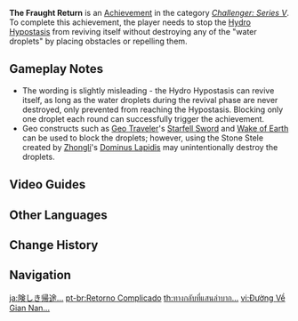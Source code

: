 {{Achievement Infobox
|title        = 
|id           = 82116
|order id     = 2116
|category     = Challenger: Series V
|description  = Stop the [[Hydro Hypostasis]] from reviving itself without destroying any of the "water droplets" by placing obstacles or repelling them.
|requirements = 
|primogems    = 5
|tracking     = 
|topic        = Hydro Hypostasis
}}
'''The Fraught Return''' is an [[Achievement]] in the category ''[[Challenger: Series V]]''. To complete this achievement, the player needs to stop the [[Hydro Hypostasis]] from reviving itself without destroying any of the "water droplets" by placing obstacles or repelling them.

==Gameplay Notes==
* The wording is slightly misleading - the Hydro Hypostasis can revive itself, as long as the water droplets during the revival phase are never destroyed, only prevented from reaching the Hypostasis. Blocking only one droplet each round can successfully trigger the achievement.
* Geo constructs such as [[Geo Traveler]]'s [[Starfell Sword]] and [[Wake of Earth]] can be used to block the droplets; however, using the Stone Stele created by [[Zhongli]]'s [[Dominus Lapidis]] may unintentionally destroy the droplets.
<!--
==Trivia==
-->
==Video Guides==
{{EVT
|video1   = https://youtu.be/e4yaCM70-GY
|caption1 = The Fraught Return Achievement: Challenger Series V
}}
==Other Languages==
{{Other Languages
|en      = The Fraught Return
|zhs     = 碍于归途艰险…
|zhs_rm  = Ài Yú Guītú Jiānxiǎn...
|zht     = 礙於歸途艱險…
|zht_rm  = Ài Yú Guītú Jiānxiǎn...
|zh_tl   = 
|ja      = 険しき帰途…
|ja_rm   = Kewashiki Kito...
|ja_tl   = 
|ko      = 험난한 귀로로 인해…
|ko_rm   = Heomnanhan Gwiroro Inhae...
|ko_tl   = Because of a Rough Way Home...
|es      = Camino de obstáculos
|es_tl   = Way of Obstacles
|fr      = Semé d'embûches
|fr_tl   = Fraught with Ambushes
|ru      = Нелёгкий путь обратно...
|ru_tl   = Hard Way Back...
|th      = ทางกลับที่แสนลำบาก...
|th_rm   = 
|th_tl   = 
|vi      = Đường Về Gian Nan...
|vi_tl   = 
|de      = Aber der Heimweg ist lang und beschwerlich ...
|de_tl   = But the Path Home is Long and Arduous ...
|id      = Perjalanan Pulang yang Berat
|id_tl   = The Rough Way Home
|pt      = Retorno Complicado
|pt_tl   = 
|tr      = Endişeli Dönüş
|tr_tl   = 
|it      = Un ritorno complicato
|it_tl   = 
}}
<!--
==See also==
*
-->

==Change History==
{{Change History|2.6}}
<!--
==References==
{{Reflist}}
-->
==Navigation==
{{Achievement Navbox|Challenger: Series V}}

[[ja:険しき帰途…]]
[[pt-br:Retorno Complicado]]
[[th:ทางกลับที่แสนลำบาก...]]
[[vi:Đường Về Gian Nan...]]